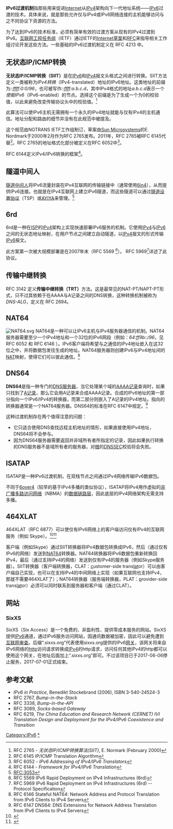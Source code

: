{{NoteTA
|G1=IT
}}
'''IPv6过渡机制'''指那些用来促进[[Internet|Internet]]从[[IPv4|IPv4]]架构向下一代地址系统——[[IPv6|IPv6]]过渡的技术。具体来说，就是那些允许仅与IPv4或IPv6网络连接的主机能够访问与之不同协议下资源的方法。

为了达到IPv6的技术标准，必须有简单有效的过渡方案从现有的IPv4过渡到IPv6。[[互联网工程任务组|互联网工程任务组]]（IETF）通过IETF的[[Internet_Draft|Internet草案]]和[[RFC|RFC]]来指导相关工作组讨论开发这些方法。一些基础的IPv6过渡机制定义在 RFC 4213 中。

==无状态IP/ICMP转换==
'''无状态IP/ICMP转换（SIIT）'''是在[[IPv6|IPv6]]和[[IPv4|IPv4]]报文头格式之间进行转换。SIIT方法定义一类被称为''IPv4转换''（IPv4-translated）地址的IPv6地址。这类地址的前缀为''::ffff:0:0/96''，也可被写作''::ffff:a.b.c.d''，其中IPv4格式的地址''a.b.c.d''表示一个''使能IPv6''（IPv6-enabled）的节点。选择这个前缀是为了生成一个为0的校验值，以此来避免改变传输协议头中的校验值。<ref name=RFC2765>RFC 2765 - ''无状态IP/ICMP转换算法(SIIT)'', E. Normark (February 2000)</ref>

此算法可以使IPv6主机无需拥有一个永久的IPv4地址就能与仅有IPv4的主机通信。地址分配和路由的细节并没有在此规范中被提及。

这个规范由NGTRANS IETF工作组制订，草案由[[Sun_Microsystems|Sun Microsystems]]的E. Nordmark于2000年2月作为RFC 2765发布。2011年，RFC 2765被RFC 6145代替<ref name=RFC6145>RFC 6145 IP/ICMP Translation Algorithm</ref>。RFC 2765的地址格式化部分被定义在RFC 6052中<ref name=RFC6052>RFC 6052 - ''IPv6 Addressing of IPv4/IPv6 Translators''</ref>。

RFC 6144定义IPv4/IPv6转换的框架<ref name=RFC6144>RFC 6144 - ''Framework for IPv4/IPv6 Translation''</ref>。

==隧道中间人==
[[隧道中间人|隧道中间人]]将IPv6流量封装在IPv4互联网的传输链接中（通常使用[[6in4|6in4]]），从而提供IPv6连接。也就是在IPv4互联网上建立IPv6隧道，而这些隧道可以通过[[Tunnel_Setup_Protocol|隧道设置协议]]（TSP）或[[AYIYA|AYIYA]]来管理。<ref name=first>[[RFC:3053|RFC:3053]]</ref>

==6rd==
{{Main|IPv6 rapid deployment}}
6rd是一种在[[ISP|ISP]]的[[IPv4|IPv4]]架构上实现快速部署IPv6服务的机制。它使用[[IPv4|IPv4]]与[[IPv6|IPv6]]之间的无状态地址映射，在用户节点之间建立自动隧道，以[[IPv4|IPv4]]报文的形式传输[[IPv6|IPv6]]报文。

此方案第一次被大规模部署是在2007年末（RFC 5569 <ref name=RFC5569>RFC 5569 IPv6 Rapid Deployment on IPv4 Infrastructures (6rd)</ref>）。
RFC 5969<ref name=RFC5969>RFC 5969 IPv6 Rapid Deployment on IPv4 Infrastructures (6rd) -- Protocol Specification</ref>详述了此协议。

==传输中继转换==
RFC 3142 定义'''传输中继转换（TRT）'''方法。这是最常见的NAT-PT/NAPT-PT形式，只不过其依赖于在AAAA与A记录之间的DNS转换，这种转换机制被称为''DNS-ALG''，定义在 RFC 2694。

==NAT64==
{{main article|NAT64}}
[[Image:NAT64.svg|thumb]]
NAT64是一种可以让IPv6主机与IPv4服务器通信的机制。NAT64服务器需要至少一个IPv4地址和一个32位的IPv6网段（例如：''64:ff9b::/96''，见 RFC 6052 和 RFC 6146 ）。IPv6客户端将希望与之通信的IPv4地址嵌入在这32位之中，并将数据包发往生成的地址。NAT64服务器则创建IPv6与IPv4地址间的[[网络地址转换|NAT]]映射，使得它们可以彼此通信。<ref name=RFC6146>RFC 6146 Stateful NAT64: Network Address and Protocol Translation from IPv6 Clients to IPv4 Servers</ref>

==DNS64==
'''DNS64'''是指一种专门的[[DNS_server|DNS服务器]]，当它处理某个域的[[AAAA_record|AAAA记录]]查询时，如果只找到了[[A_record|A记录]]，那么它会用A记录来合成AAAA记录。合成的IPv6地址的第一部分指向一个IPv6/IPv4的转换器，而第二部分则嵌入了A记录的IPv4地址。指向的转换器通常是一个NAT64服务器。DNS64的标准在RFC 6147中规定。<ref name=RFC6147>RFC 6147 DNS64: DNS Extensions for Network Address Translation from IPv6 Clients to IPv4 Servers</ref>

这种过渡机制存在两个值得注意的问题：
*它只适合使用DNS查找远程主机地址的情形，如果直接使用IPv4地址，DNS64将不会参与。
*因为DNS64服务器需要返回并非域所有者所指定的记录，因此如果执行转换的DNS服务器不是域所有者的服务器，对[[DNSSEC#Deployment_at_the_DNS_root|根]]的[[DNSSEC|DNSSEC]]校验将会失败。

==ISATAP==
{{main|ISATAP}}

ISATAP是一种IPv6过渡机制，在双栈节点之间通过IPv4网络传输IPv6数据包。

不同于[[6over4|6over4]]（较早的基于IPv4多播的类似协议），ISATAP将IPv4用作虚拟的[[非广播多路访问网络|非广播多路访问网络]]（NBMA）的[[数据链路层|数据链路层]]，因此底层的IPv4网络架构无需支持多播。

==464XLAT==
464XLAT（RFC 6877）可以使仅有IPv6网络上的客户端访问仅有IPv4的互联网服务（例如 Skype）。<ref>{{cite web|title=Video: 464XLAT Live Demo at World IPv6 Congress in Paris|date=3 April 2013|publisher=[[Internet_Society|Internet Society]]|url=http://www.internetsociety.org/deploy360/blog/2013/04/video-464xlat-live-demo-at-world-ipv6-congress-in-paris/|accessdate=2020-10-10|archive-date=2017-09-13|archive-url=https://web.archive.org/web/20170913134101/http://www.internetsociety.org/deploy360/blog/2013/04/video-464xlat-live-demo-at-world-ipv6-congress-in-paris/|dead-url=no}}</ref><ref>{{cite web|title=464XLAT -- A Solution for Providing IPv4 Services Over and IPv6-only Network|publisher=[[T-Mobile_USA|T-Mobile USA]]|accessdate=5 August 2013|url=https://sites.google.com/site/tmoipv6/464xlat|archive-date=2020-11-12|archive-url=https://web.archive.org/web/20201112031924/https://sites.google.com/site/tmoipv6/464xlat|dead-url=no}}</ref>

客户端（例如Skype）通过SIIT转换器将IPv4数据包转换成IPv6，然后（通过仅有IPv6的网络）发送到[[NAT64|NAT64]]转换器。NAT64转换器将IPv6数据包重新转换回IPv4，最后（通过支持IPv4的网络）发送到仅有IPv4的服务器（例如Skype服务器）。SIIT转换器（客户端转换器，CLAT：<u>c</u>ustomer-side trans<u>lat</u>or）可以由客户端自己实现，也可以在支持IPv4的中间网络上实现（如果互联网也支持IPv4，那就不需要464XLAT了）；NAT64转换器（服务端转换器，PLAT：<u>p</u>rovider-side trans<u>lat</u>or）必须可以同时联系到服务器和客户端（通过CLAT）。

==网站==
===SixXS===
SixXS（Six Access）是一个免费的、非盈利性、提供零成本服务的网站。SixXS提供[[IPv6|IPv6]]通道，通过IPv6服务访问网站，因通讯数据被加密，因此可以避免遭到[[互联网审查|互联网审查]]。后缀“.sixxs.org”代表使用sixxs.org提供的IPv6[[网关|网关]]，该网关将来自IPv6网络的[[http|http]]访问请求转换成[[IPv4|IPv4]]的http请求，访问任何其他IPv4的http都可以使用这个网关，在地址后面加上“.sixxs.org”即可。不过该项目已于2017-06-06停止服务，2017-07-01正式结束。

==参考文献==
{{Reflist}}
*''IPv6 in Practice'', Benedikt Stockebrand (2006), ISBN 3-540-24524-3
*RFC 2767, ''Bump-in-the-Stack''
*RFC 3338, ''Bump-in-the-API''
*RFC 3089, ''Socks-based Gateway''
*RFC 6219, ''The China Education and Research Network (CERNET) IVI Translation Design and Deployment for the IPv4/IPv6 Coexistence and Transition''

{{IPv6}}

[[Category:IPv6|Category:IPv6]]
[[Category:IPv6过渡机制|*]]